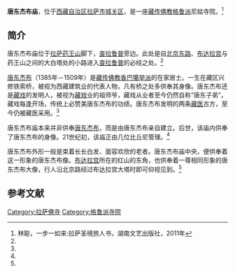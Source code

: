 {{Infobox Tibetan Buddhist monastery
|name = 唐东杰布庙
|image = 
|image size = 250px
|alt = 
|caption = 
|t=
|w=
|to = 
|ipa={{IPA|}}
|z=
|thdl=
|e=
|tc=唐東杰布廟
|s=唐东杰布庙
|p=
|m=
|k=
|pushpin_map = 
|latd =  | latm =  | lats =  | latNS = 
|longd=  | longm= | longs =| longEW = 
|iso_region = 
|map_caption = 
|mapsize = 
|location_country = 中国
|location = {{CHN}}[[西藏自治区|西藏自治区]][[拉萨市|拉萨市]][[城关区_(拉萨市)|城关区]]
|coordinates_display =
|founded_by = 
|date_founded =
|date_renovated =
|sect = [[格鲁派|格鲁派]]
|mather =
|children =
|dedicated_to = 
|tulku =
|head_lama = 
|head_mgh =
|no._of_monks = 
|architecture = 
|festivals =
|footnotes = 
}}

'''唐东杰布庙'''，位于[[西藏自治区|西藏自治区]][[拉萨市|拉萨市]][[城关区_(拉萨市)|城关区]]，是一座[[藏传佛教|藏传佛教]][[格鲁派|格鲁派]]尼姑寺院。<ref name=lin>林聪，一步一如来:拉萨圣境旅人书，湖南文艺出版社，2011年</ref>

==简介==
唐东杰布庙位于[[拉萨|拉萨]][[药王山_(拉萨)|药王山]]脚下，[[查拉鲁普|查拉鲁普]]旁边。此处是自[[北京东路_(拉萨)|北京东路]]、[[布达拉宫|布达拉宫]]与药王山之间的大白塔处的小路进入[[查拉鲁普|查拉鲁普]]的必经之处。<ref name=lin/>

[[唐东杰布|唐东杰布]]（1385年－1509年）是[[藏传佛教|藏传佛教]][[香巴噶举派|香巴噶举派]]的在家居士。一生在藏区兴修铁索桥，被视为西藏建筑业的代表人物，凡有桥之处多供奉其身像。唐东杰布还是[[藏戏|藏戏]]的发明人，被视为[[藏戏|藏戏]]业的祖师爷，藏戏从业者至今仍然自称“唐东子弟”，藏戏每逢开场，传统上必赞美唐东杰布的功绩。唐东杰布发明的两条[[藏医|藏医]]古方，至今仍被藏医采用。<ref name=lin/>

唐东杰布庙本来并非供奉[[唐东杰布|唐东杰布]]，而是由唐东杰布亲自建立。后世，该庙内供奉了唐东杰布的身像。21世纪初，该庙正由几位比丘尼管理。<ref name=lin/>

唐东杰布外形一般是束着长长白发、面容欢欣的老者。唐东杰布庙中央，便供奉着这一形象的唐东杰布像。[[布达拉宫|布达拉宫]]所在的红山的东角，也供奉着一尊相同形象的唐东杰布大像，行人沿北京路经过布达拉宫大塔时即可仰视见到。<ref name=lin/>

==参考文献==
{{reflist}}

{{拉萨地标}}
[[Category:拉萨佛寺|Category:拉萨佛寺]]
[[Category:格鲁派寺院|Category:格鲁派寺院]]